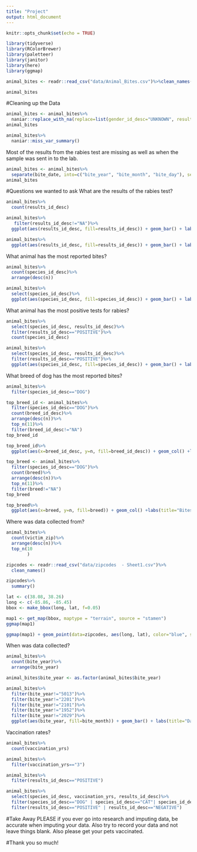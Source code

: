 ```yaml
---
title: "Project"
output: html_document
---
```


```r
knitr::opts_chunk$set(echo = TRUE)
```
```r
library(tidyverse)
library(RColorBrewer)
library(paletteer)
library(janitor)
library(here)
library(ggmap)
```

```r
animal_bites <- readr::read_csv("data/Animal_Bites.csv")%>%clean_names()
```
```r
animal_bites
```
#Cleaning up the Data
```r
animal_bites <- animal_bites%>%
  naniar::replace_with_na(replace=list(gender_id_desc="UNKNOWN", results_id_desc="UNKNOWN", disposition_id_desc="UNKNOWN", vaccination_date="<NA>", head_sent_date="<NA>", release_date="<NA>"))
animal_bites
```

```r
animal_bites%>%
  naniar::miss_var_summary()
```
Most of the results from the rabies test are missing as well as when the sample was sent in to the lab. 

```r
animal_bites <- animal_bites%>%
  separate(bite_date, into=c("bite_year", "bite_month", "bite_day"), sep = "-")
animal_bites
```

#Questions we wanted to ask
What are the results of the rabies test? 
```r
animal_bites%>%
  count(results_id_desc)
```
```r
animal_bites%>%
   filter(results_id_desc!="NA")%>%
  ggplot(aes(results_id_desc, fill=results_id_desc)) + geom_bar() + labs(title="Rabies Test Results", x="Results", y="Number of Reports") + theme_classic()
```
```r
animal_bites%>%
  ggplot(aes(results_id_desc, fill=results_id_desc)) + geom_bar() + labs(title="Rabies Test Results (with NA)", x="Results", y="Number of Reports") + theme_classic()
```

What animal has the most reported bites? 

```r
animal_bites%>%
  count(species_id_desc)%>%
  arrange(desc(n))
```

```r
animal_bites%>%
  select(species_id_desc)%>%
  ggplot(aes(species_id_desc, fill=species_id_desc)) + geom_bar() + labs(title="Bite Reports by Animal Species", x="Species", y="Number of Reports" )
```

What animal has the most positive tests for rabies?
```r
animal_bites%>%
  select(species_id_desc, results_id_desc)%>%
  filter(results_id_desc=="POSITIVE")%>%
  count(species_id_desc)
```
```r
animal_bites%>%
  select(species_id_desc, results_id_desc)%>%
  filter(results_id_desc=="POSITIVE")%>%
  ggplot(aes(species_id_desc, fill=species_id_desc)) + geom_bar() + labs(title="Positive Cases by Species", x="Species", y="Count") + theme_classic()
```


What breed of dog has the most reported bites?
```r
animal_bites%>%
  filter(species_id_desc=="DOG")
```

```r
top_breed_id <- animal_bites%>%
  filter(species_id_desc=="DOG")%>%
  count(breed_id_desc)%>%
  arrange(desc(n))%>%
  top_n(11)%>%
  filter(breed_id_desc!="NA")
top_breed_id
```

```r
top_breed_id%>%
  ggplot(aes(x=breed_id_desc, y=n, fill=breed_id_desc)) + geom_col() +labs(title="Bites by Dog Breed ID", x="Breed ID", y="Number of Bites") + theme_classic() + theme(axis.text.x = element_text(angle = 30, hjust = 1)) 
```
```r
top_breed <- animal_bites%>%
  filter(species_id_desc=="DOG")%>%
  count(breed)%>%
  arrange(desc(n))%>%
  top_n(11)%>%
  filter(breed!="NA")
top_breed
```
```r
top_breed%>%
  ggplot(aes(x=breed, y=n, fill=breed)) + geom_col() +labs(title="Bites by Dog Breed", x="Breed", y="Number of Bites") + theme_classic() + theme(axis.text.x = element_text(angle = 30, hjust = 1)) 
```

Where was data collected from? 

```r
animal_bites%>%
  count(victim_zip)%>%
  arrange(desc(n))%>%
  top_n(10
        )
```

```r
zipcodes <- readr::read_csv("data/zipcodes  - Sheet1.csv")%>%
  clean_names()
```

```r
zipcodes%>%
  summary()
```

```r
lat <- c(38.08, 38.26)
long <- c(-85.86, -85.45)
bbox <- make_bbox(long, lat, f=0.05)
```
```r
map1 <- get_map(bbox, maptype = "terrain", source = "stamen")
ggmap(map1)
```
```r
ggmap(map1) + geom_point(data=zipcodes, aes(long, lat), color="blue", size=3) + labs(title="Location of Bites Reported", x="Longitude", y="Latitude")
```

When was data collected?
```r
animal_bites%>%
  count(bite_year)%>%
  arrange(bite_year)
```
```r
animal_bites$bite_year <- as.factor(animal_bites$bite_year)
```

```r
animal_bites%>%
  filter(bite_year!="5013")%>%
  filter(bite_year!="2201")%>%
  filter(bite_year!="2101")%>%
  filter(bite_year!="1952")%>%
  filter(bite_year!="2029")%>%
  ggplot(aes(bite_year, fill=bite_month)) + geom_bar() + labs(title="Dates of Data Collection", x= "Bite Year", y="Number of Bites")+ theme_classic() + theme(axis.text.x = element_text(angle=30))
```

Vaccination rates? 
```r
animal_bites%>%
  count(vaccination_yrs)
```
```r
animal_bites%>%
  filter(vaccination_yrs=="3")
```
```r
animal_bites%>%
  filter(results_id_desc=="POSITIVE")
```

```r
animal_bites%>%
  select(species_id_desc, vaccination_yrs, results_id_desc)%>%
  filter(species_id_desc=="DOG" | species_id_desc=="CAT"| species_id_desc=="FERRET"|species_id_desc=="HORSE")%>%
  filter(results_id_desc=="POSITIVE" | results_id_desc=="NEGATIVE")
```


#Take Away
PLEASE if you ever go into research and imputing data, be accurate when imputing your data. 
Also try to record your data and not leave things blank.
Also please get your pets vaccinated. 

#Thank you so much! 

